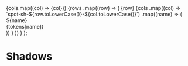
  <tbody>
    <tr>
      <td></td>
      {cols.map((col) => <td key={col}>{col}</td>)}
    </tr>
    {rows
      .map((row) => (<tr key={row}>
        <td>{row}</td>
        {cols
          .map((col) => `spot-sh-${row.toLowerCase()}-${col.toLowerCase()}`)
          .map((name) => (<td key={name}>
            <div
              class="shadows--preview"
              style={{ 'boxShadow': tokens[name] }}
            >
              <div className="shadows--name">${name}</div>
              <div className="shadows--value">{tokens[name]}</div>
            </div>
          </td>))
        }
      </tr>))
    }
  </tbody>
</table>);


<Meta title="Tokens/Shadows" />

# Shadows

<ShadowsTable tokens={tokens} />

<style>
{`
.shadows {
  margin-right: -1rem;
}

.shadows tr,
.shadows td {
  background: transparent !important;
  border: 0 !important;
}

.shadows td {
  padding: 2rem !important;
  text-align: center;
}

.shadows--spacing {
  margin-bottom: 1rem;
  margin-right: 1rem;
  display: flex;
  align-items: center;
  width: 100%;
}

.shadows--spacing > * {
  flex-basis: 30%;
}

.shadows--preview {
  border-radius: 3px;
  flex-shrink: 1;
  flex-basis: 100%;
  padding: 1rem;
}

.shadows--name {
  font-weight: bold;
  padding: 0.3rem;
}

.shadows--value {
  padding: 0.3rem;
  white-space: nowrap;
}
`}
</style>
